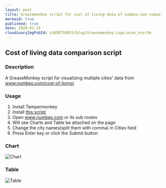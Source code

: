 ```yaml
---
layout: post
title: Greasemonkey script for cost of living data of numbeo.com comparison
mermaid: true
published: true
date: 2020-01-15
cloudinaryImgPubId: v1650759953/blog/Greasemonkey-Logo.wine_vnsr5m
---
```

## Cost of living data comparison script

### Description
A GreaseMonkey script for visualizing multiple cities' data from www.numbeo.com/cost-of-living/ 

### Usage
1. Install Tampermonkey
1. Install [this script](https://greasyfork.org/en/scripts/395215-numbeo-cost-of-living-comparison)
1. Open www.numbeo.com or its sub routes
1. Will see Charts and Table be attached on the page
1. Change the city names(split them with comma) in Cities field
1. Press Enter key or click the Submit button


### Chart
![Chart](https://res.cloudinary.com/ntme/image/upload/v1650682544/blog/numbeo-cost-of-living-comparison-1_nqbu3h.png)

### Table
![Table](https://res.cloudinary.com/ntme/image/upload/v1650682549/blog/numbeo-cost-of-living-comparison-2_fsxqwv.png)
